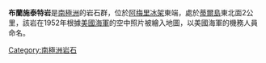 {{Coord|70|7|S|72|40|E|source:GNIS|display=inline,title}}

'''布蘭施泰特岩'''是[[南極洲|南極洲]]的岩石群，位於[[阿梅里冰架|阿梅里冰架]]東端，處於[[蒂爾島|蒂爾島]]東北面2公里，該岩在1952年根據[[美國海軍|美國海軍]]的空中照片被繪入地圖，以美國海軍的機務人員命名。

[[Category:南極洲岩石|Category:南極洲岩石]]


{{Antarctica-geo-stub}}

{{usgs-gazetteer|id=1841}}